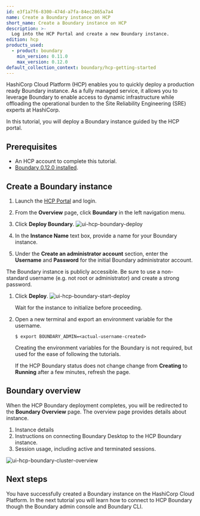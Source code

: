 ```yaml
---
id: e3f1a7f6-8300-474d-a7fa-84ec2865a7a4
name: Create a Boundary instance on HCP
short_name: Create a Boundary instance on HCP
description: >-
  Log into the HCP Portal and create a new Boundary instance.
edition: hcp
products_used:
  - product: boundary
    min_version: 0.11.0
    max_version: 0.12.0
default_collection_context: boundary/hcp-getting-started
---
```


HashiCorp Cloud Platform (HCP) enables you to quickly deploy a production ready
Boundary instance. As a fully managed service, it allows you to leverage
Boundary to enable access to dynamic infrastructure while offloading the
operational burden to the Site Reliability Engineering (SRE) experts at
HashiCorp.

In this tutorial, you will deploy a Boundary instance guided by the HCP portal.

## Prerequisites

- An HCP account to complete this tutorial.
- [Boundary 0.12.0 installed](/boundary/tutorials/hcp-getting-started/hcp-getting-started-install).

## Create a Boundary instance

1. Launch the [HCP Portal](https://portal.cloud.hashicorp.com/sign-up?utm_source=learn&utm_content=tutorial_boundary) and login.

1. From the **Overview** page, click **Boundary** in the left navigation menu.

1. Click **Deploy Boundary**.
   ![ui-hcp-boundary-deploy](/img/boundary/ui-hcp-boundary-deploy.png)

1. In the **Instance Name** text box, provide a name for your Boundary instance.

1. Under the **Create an administrator account** section, enter the **Username** and **Password** for the initial Boundary administrator account.

  <Note>

   The Boundary instance is publicly accessible. Be sure to use a non-standard username (e.g. not root or administrator) and create a strong password.

   </Note>

1. Click **Deploy**.
   ![ui-hcp-boundary-start-deploy](/img/boundary/ui-hcp-boundary-start-deploy.png)

   Wait for the instance to initialize before proceeding.

1. Open a new terminal and export an environment variable for the username.

   ```shell-session
   $ export BOUNDARY_ADMIN=<actual-username-created>
   ```

   <Note>

   Creating the environment variables for the Boundary is not required, but used for the ease of following the tutorials.

   </Note>

   <Warning>

   If the HCP Boundary status does not change change from **Creating** to **Running** after a few minutes, refresh the page.

   </Warning>

## Boundary overview

When the HCP Boundary deployment completes, you will be redirected to the **Boundary Overview** page. The overview page provides details about instance.

1. Instance details
1. Instructions on connecting Boundary Desktop to the HCP Boundary instance.
1. Session usage, including active and terminated sessions.

![ui-hcp-boundary-cluster-overview](/img/boundary/ui-hcp-boundary-cluster-overview.png)

## Next steps

You have successfully created a Boundary instance on the HashiCorp Cloud Platform. In the next tutorial
you will learn how to connect to HCP Boundary though the Boundary admin console and Boundary CLI.
